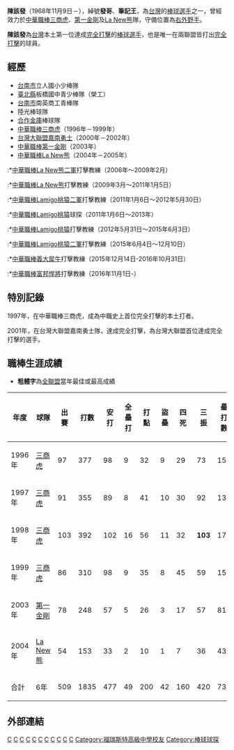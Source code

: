 {{blpsources|time=2022-05-04}}{{Infobox CPBL player|
|name=陳該發|
|image=|
|width=300|
|position=|
|team=|
|number=|
|bats=右|
|throws=右|
|birthdate={{birth_date_and_age|1968|11|9|mf=y}}|
|birthplace={{TWN}}[[臺南市|臺南市]]|
|debutleague=中華職棒
|debutdate=3月19日
|debutyear=1996年
|debutteam=三商虎
|statyear=2004年球季
|stat1label=打擊率
|stat1value=0.260
|stat2label=全壘打
|stat2value=49
|stat3label=打點
|stat3value=200
|stat4label=盜壘
|stat4value=42
|debut2league=台灣大聯盟
|debut2date=
|debut2year=2000年
|debut2team=年嘉南勇士
|stat2year=2002年球季
|stat21label=打擊率
|stat21value=0.308
|stat22label=全壘打
|stat22value=19
|stat23label=打點
|stat23value=133
|stat24label=盜壘
|stat24value=14
|teams=<nowiki></nowiki> 
'''球員時期'''<br>
*[[三商虎|三商虎]] （1996年－1999年）
*[[第一金剛|第一金剛]] （2003年） 
*[[La_New熊|La New熊]] （2004年）
'''教練時期'''
*[[La_New熊|La New熊]]二軍打擊教練（2006年～2009年2月）
*[[La_New熊|La New熊]]打擊教練（2009年3月～2011年1月5日）
*[[Lamigo桃猿|Lamigo桃猿]][[Lamigo二軍|二軍]]打擊教練（2011年1月6日～2012年5月30日）
*[[Lamigo桃猿|Lamigo桃猿]]球探（2011年1月6日～2013年）
*[[Lamigo桃猿|Lamigo桃猿]]打擊教練（2012年5月31日～2015年6月3日）
*[[Lamigo桃猿|Lamigo桃猿]]二軍打擊教練（2015年6月4日～12月10日）
*[[義大犀牛|義大犀牛]]打擊教練（2015年12月14日-2016年10月31日）
*[[富邦悍將|富邦悍將]]打擊教練（2016年11月1日-2019年12月）
|awards=<nowiki></nowiki>
*[[中華職棒金手套獎|中華職棒金手套獎]]（外野手）：1996
*[[中華職棒單月MVP|中華職棒單月MVP]]：1997/03
*[[中華職棒明星賽|中華職棒明星賽]]：1996、1997、1998、1999、2003
}}
'''陳該發'''（1968年11月9日－），綽號'''發哥'''、'''筆記王'''，為[[台灣|台灣]]的[[棒球|棒球]][[選手|選手]]之一，曾經效力於[[中華職棒|中華職棒]][[三商虎|三商虎]]、[[第一金剛|第一金剛]]及[[La_New熊|La New熊]]隊，守備位置為[[右外野手|右外野手]]。

'''陳該發'''為[[台灣|台灣]]本土第一位達成[[完全打擊|完全打擊]]的[[棒球|棒球]][[選手|選手]]，也是唯一在兩聯盟皆打出[[完全打擊|完全打擊]]的球員。

==經歷==
*[[台南市|台南市]]立人國小少棒隊 
*[[新北市|臺北縣]]板橋國中青少棒隊（榮工） 
*[[台南市|台南市]]南英商工青棒隊 
*陸光棒球隊 
*[[合作金庫|合作金庫]]棒球隊 
*[[中華職棒|中華職棒]][[三商虎|三商虎]]（1996年－1999年） 
*[[台灣大聯盟|台灣大聯盟]][[嘉南勇士|嘉南勇士]]（2000年－2002年） 
*[[中華職棒|中華職棒]][[第一金剛|第一金剛]]（2003年） 
*[[中華職棒|中華職棒]][[La_New熊|La New熊]]（2004年－2005年） 
:*[[中華職棒|中華職棒]][[La_New熊|La New熊]][[La_New二軍|二軍]]打擊教練（2006年～2009年2月）
:*[[中華職棒|中華職棒]][[La_New熊|La New熊]]打擊教練（2009年3月～2011年1月5日）
:*[[中華職棒|中華職棒]][[Lamigo桃猿|Lamigo桃猿]][[Lamigo二軍|二軍]]打擊教練（2011年1月6日～2012年5月30日）
:*[[中華職棒|中華職棒]][[Lamigo桃猿|Lamigo桃猿]]球探（2011年1月6日～2013年）
:*[[中華職棒|中華職棒]][[Lamigo桃猿|Lamigo桃猿]]打擊教練（2012年5月31日～2015年6月3日）
:*[[中華職棒|中華職棒]][[Lamigo桃猿|Lamigo桃猿]][[Lamigo二軍|二軍]]打擊教練（2015年6月4日～12月10日）
:*[[中華職棒|中華職棒]][[義大犀牛|義大犀牛]]打擊教練（2015年12月14日-2016年10月31日）
:*[[中華職棒|中華職棒]][[富邦悍將|富邦悍將]]打擊教練（2016年11月1日-）
==特別記錄==
1997年，在中華職棒三商虎，成為中職史上首位完全打擊的本土打者。

2001年，在台灣大聯盟嘉南勇士隊，達成完全打擊，為台灣大聯盟首位達成完全打擊的選手。

==職棒生涯成績==
*'''粗體字'''為[[中華職棒|全聯盟]]當年最佳或最高成績
{|Border=1 WIDTH=800PX
|- align=center
!年度!!球隊!!出賽!!打數!!安打!!全壘打!!打點!!盜壘!!四死!!三振!!壘打數!!雙殺打!!打擊率
|- align=center
|1996年||[[三商虎|三商虎]]||97||377||98||9||32||9||29||73||150||6||0.260
|- align=center
|1997年||[[三商虎|三商虎]]||91||355||89||8||41||10||30||92||136||9||0.251
|- align=center
|1998年||[[三商虎|三商虎]]||103||392||102||16||56||11||32||'''103'''||177||11||0.260
|- align=center
|1999年||[[三商虎|三商虎]]||86||310||98||9||35||8||45||59||152||1||0.316
|- align=center
|2003年||[[第一金剛|第一金剛]]||78||248||57||5||26||3||17||57||81||8||0.230
|- align=center
|2004年||[[La_New熊|La New熊]]||54||153||33||2||10||1||7||36||43||4||0.216
|- align=center style="color:black; background-color:lightblue"
|合計||6年||509||1835||477||49||200||42||160||420||739||39||0.260
|}

==外部連結==
{{台灣棒球維基館}}
{{中華職棒球員資料|id=T003|name=陳該發}}

{{start box}}
{{s-before|[[埃克托·羅偉|羅偉]]}}
{{s-title|[[中華職棒|中華職棒]][[完全打擊|完全打擊]]締造者|1997年3月9日}}
{{s-after|[[黃貴裕|黃貴裕]]}}
{{end box}}

{{Lamigo桃猿2012年中華職棒總冠軍}}
{{Lamigo桃猿2014年中華職棒總冠軍}}
{{義大犀牛2016年中華職棒總冠軍}}
{{中華職棒完全打擊}}
[[Category:1968年出生|C]]
[[Category:在世人物|C]]
[[Category:台灣棒球運動員|C]]
[[Category:中華成棒隊選手|C]]
[[Category:三商虎隊球員|C]]
[[Category:嘉南勇士隊球員|C]]
[[Category:第一金剛隊球員|C]]
[[Category:La_New熊隊球員|C]]
[[Category:南英高級商工職業學校校友|C]]
[[Category:台南市人|C]]
[[Category:陳姓|C]]
[[Category:福瑞斯特高級中學校友|Category:福瑞斯特高級中學校友]]
[[Category:棒球球探|Category:棒球球探]]